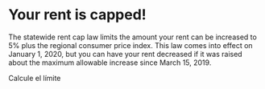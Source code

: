 
# Your rent is capped!

The statewide rent cap law limits the amount your rent can be increased to 5% plus the regional consumer price index. This law comes into effect on January 1, 2020, but you can have your rent decreased if it was raised about the maximum allowable increase since March 15, 2019.

<PrimaryButton to="../calculator">Calcule el límite</PrimaryButton>
